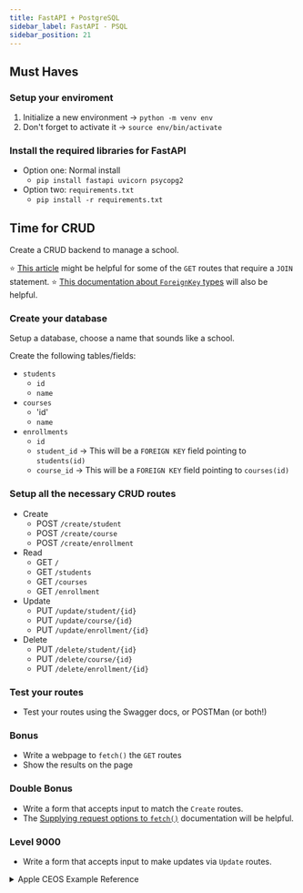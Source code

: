 ```yaml
---
title: FastAPI + PostgreSQL
sidebar_label: FastAPI - PSQL
sidebar_position: 21
---
```


## Must Haves

### Setup your enviroment

1. Initialize a new environment -> `python -m venv env`
2. Don't forget to activate it  -> `source env/bin/activate`

### Install the required libraries for FastAPI

- Option one: Normal install
  - `pip install fastapi uvicorn psycopg2`
- Option two: `requirements.txt`
  - `pip install -r requirements.txt`

## Time for CRUD

Create a CRUD backend to manage a school.

:star: [This article](https://www.tutorialspoint.com/sqlalchemy/sqlalchemy_orm_working_with_joins.htm) might be helpful for some of the `GET` routes that require a `JOIN` statement.
:star: [This documentation about `ForeignKey` types](https://docs.sqlalchemy.org/en/20/core/constraints.html#defining-foreign-keys) will also be helpful.

### Create your database

Setup a database, choose a name that sounds like a school.

Create the following tables/fields:

- `students`
  - `id`
  - `name`
- `courses`
  - 'id'
  - `name`
- `enrollments`
  - `id`
  - `student_id` -> This will be a `FOREIGN KEY` field pointing to `students(id)`
  - `course_id`  -> This will be a `FOREIGN KEY` field pointing to `courses(id)`

### Setup all the necessary CRUD routes

- Create
  - POST `/create/student`
  - POST `/create/course`
  - POST `/create/enrollment`
- Read
  - GET `/`
  - GET `/students`
  - GET `/courses`
  - GET `/enrollment`
- Update
  - PUT `/update/student/{id}`
  - PUT `/update/course/{id}`
  - PUT `/update/enrollment/{id}`
- Delete
  - PUT `/delete/student/{id}`
  - PUT `/delete/course/{id}`
  - PUT `/delete/enrollment/{id}`

### Test your routes

- Test your routes using the Swagger docs, or POSTMan (or both!)

### Bonus

- Write a webpage to `fetch()` the `GET` routes
- Show the results on the page

### Double Bonus

- Write a form that accepts input to match the `Create` routes.
- The [Supplying request options to `fetch()`](https://developer.mozilla.org/en-US/docs/Web/API/Fetch_API/Using_Fetch#supplying_request_options) documentation will be helpful.

### Level 9000

- Write a form that accepts input to make updates via `Update` routes.

<details>
<summary>Apple CEOS Example Reference</summary>

```python
# db_connect.py
from sqlalchemy import create_engine
from sqlalchemy.engine import URL
from sqlalchemy.orm import sessionmaker


url = URL.create(
    drivername="postgresql",
    username=[your username],
    password=[your password, or empty string],
    host="localhost",
    database=[your database name],
    port=5432
)

engine = create_engine(url)
Session = sessionmaker(bind=engine)
session = Session()

# models.py
from sqlalchemy import Column, Integer, String, Boolean
from sqlalchemy.orm import declarative_base
from db_connect import engine

Base = declarative_base()

class CEOS(Base):
    __tablename__ = "apple_ceos"

    id = Column(Integer, primary_key=True)
    name = Column(String)
    slug = Column(String)
    year = Column(Integer)


Base.metadata.create_all(engine)

# main
from fastapi import FastAPI
from fastapi.middleware.cors import CORSMiddleware

# Import our tools
# This is the database connection file
from db_connect import session

# These are our models
from models import CEO

app = FastAPI()

# Setup our origins...
# ...for now it's just our local environments
origins = [
    "http://localhost",
    "http://localhost:3000",
]

# Add the CORS middleware...
# ...this will pass the proper CORS headers
# https://fastapi.tiangolo.com/tutorial/middleware/
# https://fastapi.tiangolo.com/tutorial/cors/
app.add_middleware(
    CORSMiddleware,
    allow_origins=origins,
    allow_credentials=True,
    allow_methods=["*"],
    allow_headers=["*"],
)

@app.get("/")
def home():
    return {"message": "Root Route"}

# C
@app.post("/create")
async def create_ceo(name: str, slug: str, year: int):
    ceo = CEO(name=name, slug=slug, year=year)
    session.add(ceo)
    session.commit()
    return {"CEO added": ceo.name}

# R
@app.get('/ceos')
def get_ceos():
    ceos = session.query(CEO)
    return ceos.all()


@app.get('/ceos/{slug}')
def get_ceos(slug: str):
    # This will return any value that matches the slug
    ceo = session.query(CEO).filter(CEO.slug == slug)
    # This will return a single record
    return ceo.one()

# U
@app.put('/ceos/{id}/update')
async def update_ceo(id: int, name: str = None, slug: str = None, year: int = None):
    ceo = session.query(CEO).filter(CEO.id == id).first()
    if ceo is not None:
        if name:
            ceo.name = name
        if slug:
            ceo.slug = slug
        if year:
            ceo.year = year
        session.add(ceo)
        session.commit()
        return {"Updated CEO": ceo.name}
    else:
        return {"message": "User ID not found"}

# D
@app.delete('/ceos/{id}/delete')
async def remove_ceo(id: int):
    ceo = session.query(CEO).filter(CEO.id == id).first()
    if ceo is not None:
        session.delete(ceo)
        session.commit()
        return {"Deleted CEO": ceo.name}
    else:
        return {"message": "User ID not found"}

# Use this command to run the api locally
# uvicorn main:app --reload
```
</details>